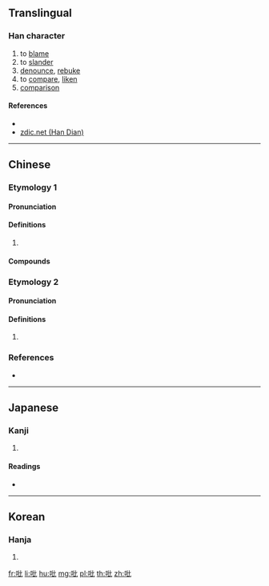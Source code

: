 ==Translingual==

===Han character===
{{Han char|rn=30|rad=口|as=04|sn=7|four=|canj=RPP|ids=⿰口比}}

# to [[blame]]
# to [[slander]]
# [[denounce]], [[rebuke]]
# to [[compare]], [[liken]]
# [[comparison]]

====References====
* {{Han ref|kx=0177.240|dkj=03333|dj=0395.060|hdz=10588.030|uh=5421|ud=21537}}
* [http://www.zdic.net/z/16/js/5421.htm zdic.net (Han Dian)]

----

==Chinese==
{{zh-forms}}

===Etymology 1===

====Pronunciation====
{{zh-pron
|m=bǐ
|mc=2
|oc=y
|cat=
}}
{{attention|zh|oc needs distribution}}

====Definitions====
{{zh-hanzi}}

# {{rfdef|zh}}

====Compounds====
{{zh-der|吡啶}}

===Etymology 2===

====Pronunciation====
{{zh-pron
|m=bì
|mc=1
|oc=y
|cat=
}}

====Definitions====
{{zh-hanzi}}

# {{zh-only|吡吡}}

===References===
* {{R:twedu|N00180}}

----

==Japanese==

===Kanji===
{{ja-kanji|grade=|rs=口04}}

# {{defn|lang=ja|sort=口04}}

====Readings====
* {{ja-readings|on=[[ひつ]] (hitsu), [[びち]] (bichi), [[ひ]] (hi)|kun=[[そしる]] (soshiru)}}

----

==Korean==

===Hanja===
{{ko-hanja|hangeul=필|rv=pil|mr=p'il}}

# {{defn|lang=ko|sort=口04}}

[[fr:吡]]
[[li:吡]]
[[hu:吡]]
[[mg:吡]]
[[pl:吡]]
[[th:吡]]
[[zh:吡]]